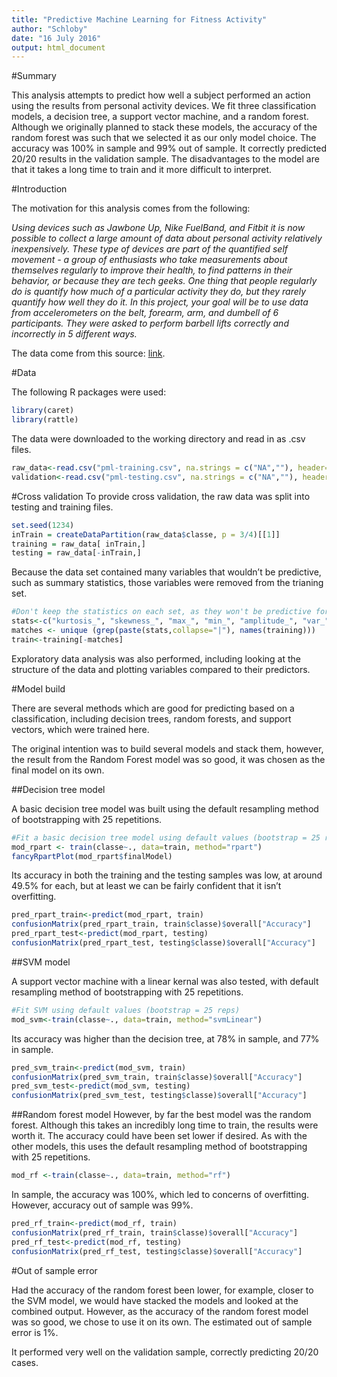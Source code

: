 ```yaml
---
title: "Predictive Machine Learning for Fitness Activity"
author: "Schloby"
date: "16 July 2016"
output: html_document
---
```


#Summary

This analysis attempts to predict how well a subject performed an action using the results from personal activity devices. We fit three classification models, a decision tree, a support vector machine, and a random forest. Although we originally planned to stack these models, the accuracy of the random forest was such that we selected it as our only model choice. The accuracy was 100% in sample and 99% out of sample. It correctly predicted 20/20 results in the validation sample. The disadvantages to the model are that it takes a long time to train and it more difficult to interpret.  

#Introduction

The motivation for this analysis comes from the following:

*Using devices such as Jawbone Up, Nike FuelBand, and Fitbit it is now possible to collect a large amount of data about personal activity relatively inexpensively. These type of devices are part of the quantified self movement - a group of enthusiasts who take measurements about themselves regularly to improve their health, to find patterns in their behavior, or because they are tech geeks. One thing that people regularly do is quantify how much of a particular activity they do, but they rarely quantify how well they do it. In this project, your goal will be to use data from accelerometers on the belt, forearm, arm, and dumbell of 6 participants. They were asked to perform barbell lifts correctly and incorrectly in 5 different ways.*

The data come from this source: [link](http://groupware.les.inf.puc-rio.br/har).

#Data 

The following R packages were used:

```r
library(caret)
library(rattle)
```
The data were downloaded to the working directory and read in as .csv files. 

```r
raw_data<-read.csv("pml-training.csv", na.strings = c("NA",""), header=TRUE)
validation<-read.csv("pml-testing.csv", na.strings = c("NA",""), header=TRUE)
```

#Cross validation
To provide cross validation, the raw data was split into testing and training files. 
```r
set.seed(1234)
inTrain = createDataPartition(raw_data$classe, p = 3/4)[[1]]
training = raw_data[ inTrain,]
testing = raw_data[-inTrain,]
```
Because the data set contained many variables that wouldn't be predictive, such as summary statistics, those variables were removed from the trianing set. 
```r
#Don't keep the statistics on each set, as they won't be predictive for individual measurements
stats<-c("kurtosis_", "skewness_", "max_", "min_", "amplitude_", "var_", "avg_", "stddev_" , "total_", "X" , "user_", "timestamp")
matches <- unique (grep(paste(stats,collapse="|"), names(training)))
train<-training[-matches]
```
Exploratory data analysis was also performed, including looking at the structure of the data and plotting variables compared to their predictors. 


#Model build

There are several methods which are good for predicting based on a classification, including decision trees, random forests, and support vectors, which were trained here.

The original intention was to build several models and stack them, however, the result from the Random Forest model was so good, it was chosen as the final model on its own. 


##Decision tree model

A basic decision tree model was built using the default resampling method of bootstrapping with 25 repetitions. 

```r
#Fit a basic decision tree model using default values (bootstrap = 25 reps)
mod_rpart <- train(classe~., data=train, method="rpart")
fancyRpartPlot(mod_rpart$finalModel)
```

Its accuracy in both the training and the testing samples was low, at around 49.5% for each, but at least we can be fairly confident that it isn't overfitting. 

```r
pred_rpart_train<-predict(mod_rpart, train)
confusionMatrix(pred_rpart_train, train$classe)$overall["Accuracy"]
pred_rpart_test<-predict(mod_rpart, testing)
confusionMatrix(pred_rpart_test, testing$classe)$overall["Accuracy"]
```

##SVM model

A support vector machine with a linear kernal was also tested, with default resampling method of bootstrapping with 25 repetitions. 

```r
#Fit SVM using default values (bootstrap = 25 reps)
mod_svm<-train(classe~., data=train, method="svmLinear")
```

Its accuracy was higher than the decision tree, at 78% in sample, and 77% in sample. 

```r
pred_svm_train<-predict(mod_svm, train)
confusionMatrix(pred_svm_train, train$classe)$overall["Accuracy"]
pred_svm_test<-predict(mod_svm, testing)
confusionMatrix(pred_svm_test, testing$classe)$overall["Accuracy"]
```

##Random forest model
However, by far the best model was the random forest. Although this takes an incredibly long time to train, the results were worth it. The accuracy could have been set lower if desired. As with the other models, this uses the default resampling method of bootstrapping with 25 repetitions.
```r
mod_rf <-train(classe~., data=train, method="rf")
```

In sample, the accuracy was 100%, which led to concerns of overfitting. However, accuracy out of sample was 99%.

```r
pred_rf_train<-predict(mod_rf, train)
confusionMatrix(pred_rf_train, train$classe)$overall["Accuracy"]
pred_rf_test<-predict(mod_rf, testing)
confusionMatrix(pred_rf_test, testing$classe)$overall["Accuracy"]
```

#Out of sample error 

Had the accuracy of the random forest been lower, for example, closer to the SVM model, we would have stacked the models and looked at the combined output. However, as the accuracy of the random forest model was so good, we chose to use it on its own. The estimated out of sample error is 1%. 

It performed very well on the validation sample, correctly predicting 20/20 cases. 




